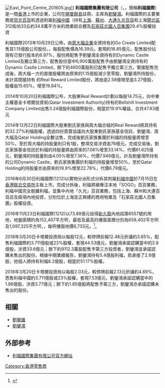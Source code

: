 [[File:East_Point_Centre_201605.jpg|right]]]]
'''利福國際集團有限公司'''（{{sehk|1212}}，'''{{lang-en|Lifestyle International Holdings}}'''，簡稱'''利福國際'''）是一間[[香港|香港]]上市的企業，公司在[[開曼群島|開曼群島]]註冊，主席為[[劉鑾鴻|劉鑾鴻]]。利福國際的主要業務是[[香港崇光百貨|崇光百貨]]和透過附屬[[利福中國|利福中國]]（{{sehk|2136}}持有[[上海|上海]]、[[蘇州|蘇州]]、[[大連|大連]][[久光百貨|久光百貨]]和上海[[閘北區|閘北區]]312街坊33丘約34.8萬平方米的商業綜合體及[[石家莊北國人百集團|石家莊北國人百集團]]29.4%股權投資

利福國際2013年10月29日公佈，由[[周大福企業|周大福企業]]全資持有的Go Create Limited配售其1.15億股公司股份，，每股配售價為16.39元，套現約18.85億元，配售股份佔現有已發行股本約6.97%，股份將配售予劉鑾鴻全資持有的Dynamic Castle Limited及獨立第三方，配售股份當中6,900萬股配售予由劉鑾鴻全資持有的Dynamic Castle Limited，餘下的4600萬股則已配售予獨立第三方。緊接配售完成後，周大福一方的直接股權將由原來的1.15億股減少至零股，劉鑾鴻所持股份，未計其間接持有 的Real Reward Limited股份，將由逾2.58億增至逾3.27億股，股權由15.65%，增至19.84%。

2014年10月20日利福國際公布，大股東Real Reward計劃以每股14.75元，向中東主權基金卡塔爾投資局(Qatar Investment Authority)持有的Bellshill Investment Company Limited出售3.24億股利福國際股份，相當於19.9%權益，合共47.83億元

2014年12月22日利福國際大股東劉氏家族與周大福合組的Real Reward將其持有的32.27%利福股權，透過四份買賣協議向大股東劉氏家族基金信託、劉鑾鴻、周大福及Qatar Holding全數沽售，完成後劉氏家族集團於利福的持股量將增至50%，至於周大福的持股量則只有1股，整項交易涉資逾76億元。完成交易後，劉氏家族基金信託於利福的持股量將由原來的7.06%增至33.14%，代價61.625億元，劉鑾鴻的持股量則由4.05%增至7.36%，代價7.946億元，計及劉鑾鴻所持有的公司Dynamic Castle，劉氏家族集團於利福的持股量增至50%，至於Qatar Holding的持股量亦由原來的19.9%增至22.78%，代價6.79億元。

2016年6月30日利福國際(1212)以實物分派形式分拆其附屬[[利福中國|利福中國]]於7月15日在[[香港联合交易所|香港联合交易所]]主板上市。完成分拆後，利福將續專注本地「SOGO」百貨業務，利福中國完全脫離利福，並集中內地「久光」百貨業務，包括上海、蘇州和大連百貨店及兩項內地投資，分別位於上海並正興建的商用物業及「石家莊北國人百集團」股權投資。

2016年11月23日利福國際(1212)以73.88億元投得[[新九龍|新九龍]]內地段第6557號的用地，地盤面積約為152,407平方呎，最低及最高的樓面面積分別為658,402平方呎及1,097,325平方呎，，每呎樓面地價6,733元。<ref>{{Cite web |url=http://www.info.gov.hk/gia/general/201611/23/P2016112300748.htm |title=存档副本 |accessdate=2016-11-23 |archive-date=2019-11-17 |archive-url=https://web.archive.org/web/20191117072708/https://www.info.gov.hk/gia/general/201611/23/P2016112300748.htm |dead-url=no }}</ref>。


2018年3月20日卡塔爾投資局以每股12元，較停牌前報12.48元折讓約3.85%，配售利福國際約3.711億股或23%股權，套現44.53億元，劉鑾鴻承諾認購當中的2.8億股，涉資33.6億元；餘下約9112.3萬股配售予第三方投資者，劉鑾鴻並承諾認購未售出的股份，根據中期業績報告，劉鑾鴻持有5.4億股利福，若承接了2.8億股，他個人將持有利福8.2億股，相當於51.17%股權。


2018年3月20日卡塔爾投資局以每股2.03元，較停牌前報2.13元折讓約4.69%，悉售利福中國約3.711億股或23%股權，套現7.53億元，劉鑾鴻承諾認購當中的1.86億股，涉資3.77億元；餘下約1.85億股將配售予第三方，劉鑾鴻亦承諾認購未售出的股份。

==相關==
* [[劉鑾雄|劉鑾雄]]
* [[劉鑾鴻|劉鑾鴻]]

==外部参考==
* [https://web.archive.org/web/20070601010803/http://www.lifestylehk.com.hk/chi/home/home.htm 利福國際集團有限公司官方網址]

[[Category:香港零售商|Category:香港零售商]]